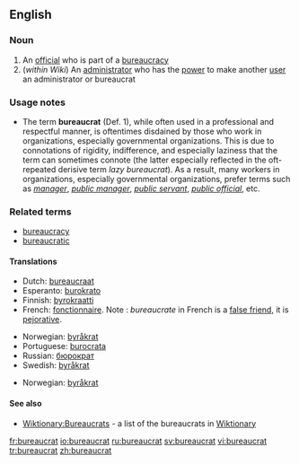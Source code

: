 ==English==

===Noun===
{{en-noun}}

# An [[official]] who is part of a [[bureaucracy]]
# (''within Wiki'') An [[administrator]] who has the [[power]] to make another [[user]] an administrator or bureaucrat

===Usage notes===
*The term '''bureaucrat''' (Def. 1), while often used in a professional and respectful manner, is oftentimes disdained by those who work in organizations, especially governmental organizations.  This is due to connotations of rigidity, indifference, and especially laziness that the term can sometimes connote (the latter especially reflected in the oft-repeated derisive term ''lazy bureaucrat'').  As a result, many workers in organizations, especially governmental organizations, prefer terms such as ''[[manager]]'', ''[[public manager]]'', ''[[public servant]]'', ''[[public official]]'', etc.

===Related terms===
*[[bureaucracy]]
*[[bureaucratic]]

====Translations====
{{rfc-level|Translations at L4+ not in L3 POS section}}
{{trans-top|official}}
*Dutch: [[bureaucraat]] {{m}}
*Esperanto: [[burokrato]]
*Finnish: [[byrokraatti]]
*French: [[fonctionnaire]]. Note : ''bureaucrate'' in French is a [[false friend]], it is [[pejorative]].
{{trans-mid}}
*Norwegian: [[byråkrat]] {{m}}
*Portuguese: [[burocrata]] {{mf}}
*Russian: [[бюрократ]] {{m}}
*Swedish: [[byråkrat]] {{c}}
{{trans-bottom}}

{{trans-top|administrator in Wiki}}
{{trans-mid}}
*Norwegian: [[byråkrat]]
{{trans-bottom}}

====See also====
* [[Wiktionary:Bureaucrats]] - a list of the bureaucrats in [[Wiktionary]]

[[fr:bureaucrat]]
[[io:bureaucrat]]
[[ru:bureaucrat]]
[[sv:bureaucrat]]
[[vi:bureaucrat]]
[[tr:bureaucrat]]
[[zh:bureaucrat]]